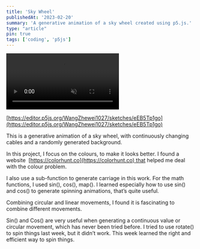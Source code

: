 ```yaml
---
title: 'Sky Wheel'
publishedAt: '2023-02-20'
summary: 'A generative animation of a sky wheel created using p5.js.'
type: "article"
pin: true
tags: ['coding', 'p5js']
---
```


<div className="flex justify-center mb-4">
    <video src="/posts/sky-wheel/sky-wheel.mp4" loop muted width={500} height={500} autoPlay />
</div>


[https://editor.p5js.org/WangZhewei1027/sketches/eEB5Tp1go](https://editor.p5js.org/WangZhewei1027/sketches/eEB5Tp1go)

This is a generative animation of a sky wheel, with continuously changing cables and a randomly generated background.

In this project, I focus on the colours, to make it looks better. I found a website  [https://colorhunt.co](https://colorhunt.co) that helped me deal with the colour problem.

I also use a sub-function to generate carriage in this work. For the math functions, I used sin(), cos(), map(). I learned especially how to use sin() and cos() to generate spinning animations, that’s quite useful.

Combining circular and linear movements, I found it is fascinating to combine different movements. 

Sin() and Cos() are very useful when generating a continuous value or circular movement, which has never been tried before. I tried to use rotate() to spin things last week, but it didn’t work. This week learned the right and efficient way to spin things.